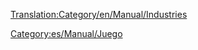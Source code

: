 [[Translation:Category/en/Manual/Industries]]

{{en/Bilingual box| es
| Esta es una lista categorízada de todas las [[es/Manual/Industrias|industrias]] de OpenTTD. Las industrias se subcategorizan por el clima y por la posición en la cadena de distribución de la producción. Un listado completo también está disponible en la parte inferior de esta categoría. Para imágenes vea la [[:Category:en/Manual/Industries|categoría en inglés]].
| This is a categorised list of all [[es/Manual/Industrias]] in OpenTTD.  Industries are subcategorised by Climate and by position in the industry chain, and a complete listing is also available at the bottom of this category.}}

[[Category:es/Manual/Juego]]